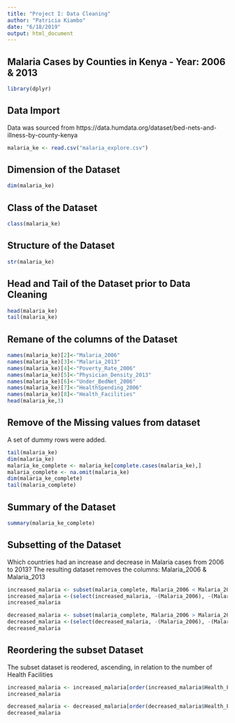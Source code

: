 ```yaml
---
title: "Project I: Data Cleaning"
author: "Patricia Kiambo"
date: "6/18/2019"
output: html_document
---
```


## Malaria Cases by Counties in Kenya - Year: 2006 & 2013

```r
library(dplyr)
```

## Data Import
  Data was sourced from    https://data.humdata.org/dataset/bed-nets-and-illness-by-county-kenya
  
```r
malaria_ke <- read.csv("malaria_explore.csv")
```
## Dimension of the Dataset

```r
dim(malaria_ke)
```

## Class of the Dataset
```r
class(malaria_ke)
```

## Structure of the Dataset
```r
str(malaria_ke)
```

## Head and Tail of the Dataset prior to Data Cleaning
```r
head(malaria_ke)
tail(malaria_ke)
```

## Remane of the columns of the Dataset
```r
names(malaria_ke)[2]<-"Malaria_2006"
names(malaria_ke)[3]<-"Malaria_2013"
names(malaria_ke)[4]<-"Poverty_Rate_2006"
names(malaria_ke)[5]<-"Physician_Density_2013"
names(malaria_ke)[6]<-"Under_BedNet_2006"
names(malaria_ke)[7]<-"HealthSpending_2006"
names(malaria_ke)[8]<-"Health_Facilities"
head(malaria_ke,3)
```

## Remove of the Missing values from dataset
A set of dummy rows were added.

```r
tail(malaria_ke)
dim(malaria_ke)
malaria_ke_complete <- malaria_ke[complete.cases(malaria_ke),]
malaria_complete <- na.omit(malaria_ke)
dim(malaria_ke_complete)
tail(malaria_complete)
```

## Summary of the Dataset
```r
summary(malaria_ke_complete)
```

## Subsetting of the Dataset
Which countries had an increase and decrease in Malaria cases from 2006 to 2013?
The resulting dataset removes the columns: Malaria_2006 & Malaria_2013

```r
increased_malaria <- subset(malaria_complete, Malaria_2006 < Malaria_2013 & Health_Facilities >100)
increased_malaria <-(select(increased_malaria, -(Malaria_2006), -(Malaria_2013)))
increased_malaria

decreased_malaria <- subset(malaria_complete, Malaria_2006 > Malaria_2013 & Health_Facilities <100)
decreased_malaria <-(select(decreased_malaria, -(Malaria_2006), -(Malaria_2013)))
decreased_malaria

```

## Reordering the subset Dataset
The subset dataset is reodered, ascending, in relation to the number of Health Facilities

```r
increased_malaria <- increased_malaria[order(increased_malaria$Health_Facilities) , ]
increased_malaria

decreased_malaria <- decreased_malaria[order(decreased_malaria$Health_Facilities) , ]
decreased_malaria

```
